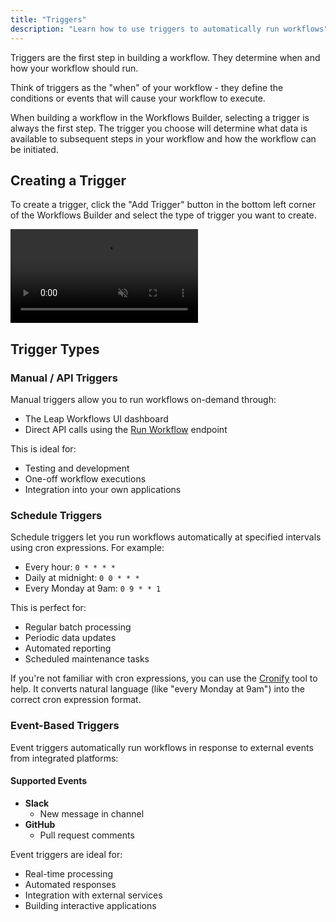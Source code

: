 ```yaml
---
title: "Triggers"
description: "Learn how to use triggers to automatically run workflows"
---
```


Triggers are the first step in building a workflow. They determine when and how your workflow should run.

Think of triggers as the "when" of your workflow - they define the conditions or events that will cause your workflow to execute.

When building a workflow in the Workflows Builder, selecting a trigger is always the first step. The trigger you choose will determine what data is available to subsequent steps in your workflow and how the workflow can be initiated.

## Creating a Trigger

To create a trigger, click the "Add Trigger" button in the bottom left corner of the Workflows Builder and select the type of trigger you want to create.

<Frame>
  <video
    autoPlay
    muted
    loop
    playsInline
    className="w-full"
    src="https://storage.cloud.google.com/leap-docs/triggers.mp4"
  ></video>
</Frame>

## Trigger Types

### Manual / API Triggers

Manual triggers allow you to run workflows on-demand through:

- The Leap Workflows UI dashboard
- Direct API calls using the [Run Workflow](/api-reference/run-workflow) endpoint

This is ideal for:

- Testing and development
- One-off workflow executions
- Integration into your own applications

### Schedule Triggers

Schedule triggers let you run workflows automatically at specified intervals using cron expressions. For example:

- Every hour: `0 * * * *`
- Daily at midnight: `0 0 * * *`
- Every Monday at 9am: `0 9 * * 1`

This is perfect for:

- Regular batch processing
- Periodic data updates
- Automated reporting
- Scheduled maintenance tasks

If you're not familiar with cron expressions, you can use the [Cronify](https://cronify.zimo.li/) tool to help. It converts natural language (like "every Monday at 9am") into the correct cron expression format.

### Event-Based Triggers

Event triggers automatically run workflows in response to external events from integrated platforms:

#### Supported Events

- **Slack**
  - New message in channel
- **GitHub**
  - Pull request comments

Event triggers are ideal for:

- Real-time processing
- Automated responses
- Integration with external services
- Building interactive applications
